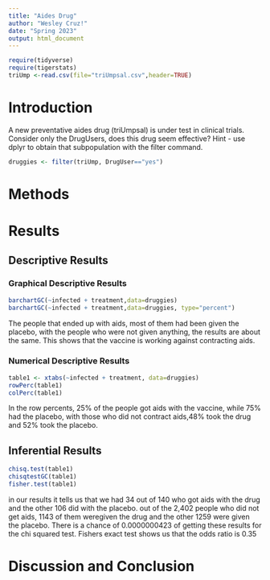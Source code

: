 ```yaml
---
title: "Aides Drug"
author: "Wesley Cruz!"
date: "Spring 2023"
output: html_document
---
```


```r
require(tidyverse)
require(tigerstats)
triUmp <-read.csv(file="triUmpsal.csv",header=TRUE)
```

# Introduction

<!--In this section you explain what you are trying to show.  Where did the data come from?  What is the research or other question you are trying to answer?.  If you skimp in this section expect to be marked down in your grade. Paint a picture of the project a couple of paragraphs is expected!-->

A new  preventative aides drug (triUmpsal) is under test in clinical trials. Consider only the DrugUsers, does this drug seem effective?  Hint - use dplyr to obtain that subpopulation with the filter command.

```r
druggies <- filter(triUmp, DrugUser=="yes")
```



# Methods

<!--Decide on your methods:  use "variable analysis" or other appropriate descriptors.  Make sure to choose at least one graphical method and at least one numerical method. Discuss what data manipulations may be needed for example subsetting or other binning procedures and what sort of graphical displays and inferential tools will be used!-->

# Results

<!--Divide this section into two sub-sections:  One for your descriptive  results and one for your inferential results.!-->

## Descriptive Results

### Graphical Descriptive Results

<!--Graphical results here.  Make sure to show your code.  Provide appropriate labels for axes, giving units if possible, and provide a good title for the graph, too.  Use the graphical results to describe the patterns if any that exist in the data as focused toward the research question. Bottom line is to explain the features of the graph that are relevant to conforming or departing to what is expected by your null hypothesis !-->




```r
barchartGC(~infected + treatment,data=druggies)
barchartGC(~infected + treatment,data=druggies, type="percent")

```


  The people that ended up with aids, most of them had been given the placebo, with the people who were not given anything, the results are about the same. This shows that the vaccine is working against contracting aids.


### Numerical Descriptive Results

<!--Numerical results go here. Use the numerical results to describe the patterns if any that exist in the data as focused toward the research question!-->


```r
table1 <- xtabs(~infected + treatment, data=druggies)
rowPerc(table1)
colPerc(table1)
```


In the row percents, 25% of the people got aids with the vaccine, while 75% had the placebo, with those who did not contract aids,48% took the drug and 52% took the placebo.

## Inferential Results

<!--State hypothesis clearly.  Make sure your discussion of the inferential test covers all the aspects that the test output produces, such as test statistic, p-value etc.  Make a decision about the null hypothesis, explain the assumptions on which the selected test/procedure was based, and why the chosen procedure satisfys the assumptions and is appropriate to answer the research question!-->




```r
chisq.test(table1)
chisqtestGC(table1)
fisher.test(table1)
```


in our results it tells us that we had 34 out of 140 who got aids with the drug and the other 106 did with the placebo. out of the 2,402 people who did not get aids, 1143 of them weregiven the drug and the other 1259 were given the placebo. There is a chance of 0.0000000423 of getting these results for the chi squared test. Fishers exact test shows us that the odds ratio is 0.35



# Discussion and Conclusion

<!--Discussion and conclusion here.  If you found a relationship be sure to consider whether the relationship occurs because one of the variavbles causes the other, or whether they perhasps are related for some other reason.  Watch the chapter 6 videos from the GeorgeTown videos collection.!-->
